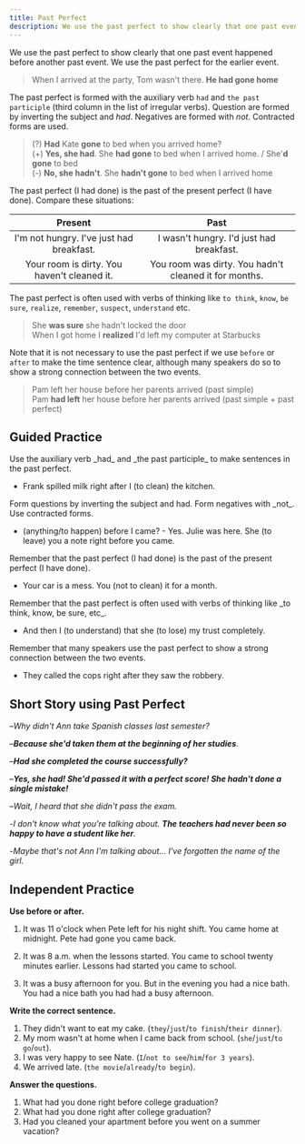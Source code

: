 ```yaml
---
title: Past Perfect
description: We use the past perfect to show clearly that one past event happened before another past event. We use the past perfect for the earlier event.
---
```


We use the past perfect to show clearly that one past event happened before another past event. We use the past perfect for the earlier event.

> When I arrived at the party, Tom wasn't there. **He had gone home** <Asterisk label="Tom went home at 10.00, I arrived at 11.00" />

The past perfect is formed with the auxiliary verb `had` and `the past participle` (third column in the list of irregular verbs). Question are formed by inverting the subject and _had_. Negatives are formed with _not_. Contracted forms are used.

> (?) **Had** Kate **gone** to bed when you arrived home?  
> (+) **Yes, she had**. She **had gone** to bed when I arrived home. / She'**d gone** to bed  
> (-) **No, she hadn't**. She **hadn't gone** to bed when I arrived home

The past perfect (I had done) is the past of the present perfect (I have done). Compare these situations:

|                   Present                   |                         Past                          |
| :-----------------------------------------: | :---------------------------------------------------: |
|  I'm not hungry. I've just had breakfast.   |       I wasn't hungry. I'd just had breakfast.        |
| Your room is dirty. You haven't cleaned it. | You room was dirty. You hadn't cleaned it for months. |

The past perfect is often used with verbs of thinking like `to think`, `know`, `be sure`, `realize`, `remember`, `suspect`, `understand` etc.

> She **was sure** she hadn't locked the door  
> When I got home I **realized** I'd left my computer at Starbucks

Note that it is not necessary to use the past perfect if we use `before` or `after` to make the time sentence clear, although many speakers do so to show a strong connection between the two events.

> Pam left her house before her parents arrived (past simple)  
> Pam **had left** her house before her parents arrived (past simple + past perfect)

## Guided Practice

<Sidenote mt={8}>
  Use the auxiliary verb _had_ and _the past participle_ to make sentences in the past perfect.
</Sidenote>

- Frank spilled milk right after I (to clean) the kitchen. <InfoTooltip label="Frank spilled the milk right after I had cleaned the kitchen" />

<Sidenote>
  Form questions by inverting the subject and had. Form negatives with _not_. Use contracted forms.
</Sidenote>

- (anything/to happen) before I came? - Yes. Julie was here. She (to leave) you a note right before you came. <InfoTooltip label="Had anything happened before I came? - Yes. Julie was here. She'd left you a note a right before you came." />

<Sidenote>
  Remember that the past perfect (I had done) is the past of the present perfect (I have done).
</Sidenote>

- Your car is a mess. You (not to clean) it for a month. <InfoTooltip label="You haven't cleaned it for a month (present perfect), You hadn't cleaned it for a month (past perfect)" />

<Sidenote>
  Remember that the past perfect is often used with verbs of thinking like _to think, know, be sure,
  etc_.
</Sidenote>

- And then I (to understand) that she (to lose) my trust completely. <InfoTooltip label="And then I understood that she'd lost my trust completely" />

<Sidenote>
  Remember that many speakers use the past perfect to show a strong connection between the two
  events.
</Sidenote>

- They called the cops right after they saw the robbery. <InfoTooltip label="They called the cops right after they'd seen the robbery" />

## Short Story using Past Perfect

–_Why didn't Ann take Spanish classes last semester?_

–_**Because she'd taken them at the beginning of her studies**._

–_**Had she completed the course successfully?**_

–_**Yes, she had! She'd passed it with a perfect score! She hadn't done a single mistake!**_

–_Wait, I heard that she didn't pass the exam._

-_I don't know what you're talking about. **The teachers had never been so happy to have a student like her**._

-_Maybe that's not Ann I'm talking about... I've forgotten the name of the girl._

## Independent Practice

**Use before or after.**

1. It was 11 o'clock when Pete left for his night shift. You came home at midnight. Pete had gone <Blank /> you came back. <InfoTooltip label="before" />

2. It was 8 a.m. when the lessons started. You came to school twenty minutes earlier. Lessons had started <Blank /> you came to school. <InfoTooltip label="after" />

3. It was a busy afternoon for you. But in the evening you had a nice bath. You had a nice bath <Blank /> you had had a busy afternoon. <InfoTooltip label="after" />

**Write the correct sentence.**

1. They didn't want to eat my cake. (`they`/`just`/`to finish`/`their dinner`). <InfoTooltip label="They'd just finished their dinner" />
2. My mom wasn't at home when I came back from school. (`she`/`just`/`to go`/`out`). <InfoTooltip label="She'd just went out" />
3. I was very happy to see Nate. (`I`/`not to see`/`him`/`for 3 years`). <InfoTooltip label="I hadn't seen him for 3 years" />
4. We arrived late. (`the movie`/`already`/`to begin`). <InfoTooltip label="The movie had already begun." />

**Answer the questions.**

1. What had you done right before college graduation? <InfoTooltip label="I'd started studying for my exams right before college graduation" />
2. What had you done right after college graduation? <InfoTooltip label="I'd had a huge party right after college graduation" />
3. Had you cleaned your apartment before you went on a summer vacation? <InfoTooltip label="Yes, I'd cleaned my apartment before I went on a summer vacation." />

